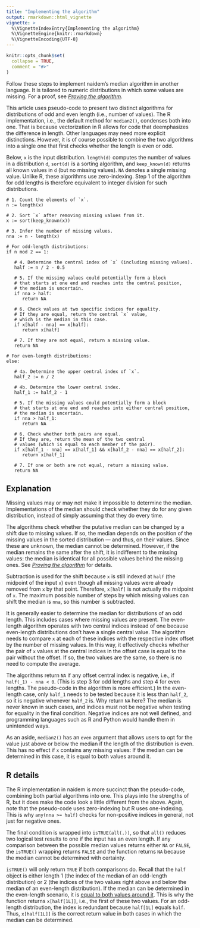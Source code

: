 ```yaml
---
title: "Implementing the algorithm"
output: rmarkdown::html_vignette
vignette: >
  %\VignetteIndexEntry{Implementing the algorithm}
  %\VignetteEngine{knitr::rmarkdown}
  %\VignetteEncoding{UTF-8}
---
```


```r
knitr::opts_chunk$set(
  collapse = TRUE,
  comment = "#>"
)
```

Follow these steps to implement naidem's median algorithm in another language. It is tailored to numeric distributions in which some values are missing. For a proof, see [*Proving the algorithm*](https://lhdjung.github.io/naidem/articles/proof.html).

This article uses pseudo-code to present two distinct algorithms for distributions of odd and even length (i.e., number of values). The R implementation, i.e., the default method for `median2()`, condenses both into one. That is because vectorization in R allows for code that deemphasizes the difference in length. Other languages may need more explicit distinctions. However, it is of course possible to combine the two algorithms into a single one that first checks whether the length is even or odd.

Below, `x` is the input distribution. `length(d)` computes the number of values in a distribution `d`, `sort(d)` is a sorting algorithm, and `keep_known(d)` returns all known values in `d` (but no missing values). `NA` denotes a single missing value. Unlike R, these algorithms use zero-indexing. Step 1 of the algorithm for odd lengths is therefore equivalent to integer division for such distributions.

``` {eval=FALSE}
# 1. Count the elements of `x`.
n := length(x)

# 2. Sort `x` after removing missing values from it.
x := sort(keep_known(x))

# 3. Infer the number of missing values.
nna := n - length(x)

# For odd-length distributions:
if n mod 2 == 1:
   
   # 4. Determine the central index of `x` (including missing values).
   half := n / 2 - 0.5
   
   # 5. If the missing values could potentially form a block
   # that starts at one end and reaches into the central position,
   # the median is uncertain.
   if nna > half:
      return NA
   
   # 6. Check values at two specific indices for equality.
   # If they are equal, return the central `x` value,
   # which is the median in this case.
   if x[half - nna] == x[half]:
      return x[half]
   
   # 7. If they are not equal, return a missing value.
   return NA
   
# For even-length distributions:
else:
   
   # 4a. Determine the upper central index of `x`.
   half_2 := n / 2
   
   # 4b. Determine the lower central index.
   half_1 := half_2 - 1
   
   # 5. If the missing values could potentially form a block
   # that starts at one end and reaches into either central position,
   # the median is uncertain.
   if nna > half_1:
      return NA
   
   # 6. Check whether both pairs are equal.
   # If they are, return the mean of the two central
   # values (which is equal to each member of the pair).
   if x[half_1 - nna] == x[half_1] && x[half_2 - nna] == x[half_2]:
      return x[half_1]
   
   # 7. If one or both are not equal, return a missing value.
   return NA
```

## Explanation

Missing values may or may not make it impossible to determine the median. Implementations of the median should check whether they do for any given distribution, instead of simply assuming that they do every time.

The algorithms check whether the putative median can be changed by a shift due to missing values. If so, the median depends on the position of the missing values in the sorted distribution --- and thus, on their values. Since these are unknown, the median cannot be determined. However, if the median remains the same after the shift, it is indifferent to the missing values: the median is identical for all possible values behind the missing ones. See [*Proving the algorithm*](https://lhdjung.github.io/naidem/articles/proof.html) for details.

Subtraction is used for the shift because `x` is still indexed at `half` (the midpoint of the input `x`) even though all missing values were already removed from `x` by that point. Therefore, `x[half]` is not actually the midpoint of `x`. The maximum possible number of steps by which missing values can shift the median is `nna`, so this number is subtracted.

It is generally easier to determine the median for distributions of an odd length. This includes cases where missing values are present. The even-length algorithm operates with two central indices instead of one because even-length distributions don't have a single central value. The algorithm needs to compare `x` at each of these indices with the respective index offset by the number of missing values. In this way, it effectively checks whether the pair of `x` values at the central indices in the offset case is equal to the pair without the offset. If so, the two values are the same, so there is no need to compute the average.

The algorithms return `NA` if any offset central index is negative, i.e., if `half(_1) - nna < 0`. (This is step 3 for odd lengths and step 4 for even lengths. The pseudo-code in the algorithm is more efficient.) In the even-length case, only `half_1` needs to be tested because it is less than `half_2`, so it is negative whenever `half_2` is. Why return `NA` here? The median is never known in such cases, and indices must not be negative when testing for equality in the final condition. Negative indices are not well defined, and programming languages such as R and Python would handle them in unintended ways.

As an aside, `median2()` has an `even` argument that allows users to opt for the value just above or below the median if the length of the distribution is even. This has no effect if `x` contains any missing values: If the median can be determined in this case, it is equal to both values around it.

## R details

The R implementation in naidem is more succinct than the pseudo-code, combining both partial algorithms into one. This plays into the strengths of R, but it does make the code look a little different from the above. Again, note that the pseudo-code uses zero-indexing but R uses one-indexing. This is why `any(nna >= half)` checks for non-positive indices in general, not just for negative ones.

The final condition is wrapped into `isTRUE(all(.))`, so that `all()` reduces two logical test results to one if the input has an even length. If any comparison between the possible median values returns either `NA` or `FALSE`, the `isTRUE()` wrapping returns `FALSE` and the function returns `NA` because the median cannot be determined with certainty.

`isTRUE()` will only return `TRUE` if both comparisons do. Recall that the `half` object is either length 1 (the index of the median of an odd-length distribution) or 2 (the indices of the two values right above and below the median of an even-length distribution). If the median can be determined in the even-length scenario, it is [equal to both values around it](https://lhdjung.github.io/naidem/articles/proof.html#proof-of-step-6). This is why the function returns `x[half[1L]]`, i.e., the first of these two values. For an odd-length distribution, the index is redundant because `half[1L]` equals `half`. Thus, `x[half[1L]]` is the correct return value in both cases in which the median can be determined.
